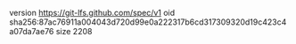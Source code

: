 version https://git-lfs.github.com/spec/v1
oid sha256:87ac76911a004043d720d99e0a222317b6cd317309320d19c423c4a07da7ae76
size 2208
